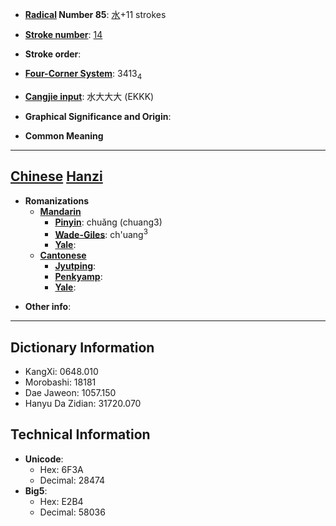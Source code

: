 * '''[[Wiktionary:Chinese radical index| Radical]] Number 85''': [[Wiktionary:Chinese radical index 水|水]]+11 strokes

* '''[[Wiktionary:Chinese total strokes index|Stroke number]]''': [[Wiktionary:Chinese total strokes index 14|14]]

* '''Stroke order''': 

* '''[[Wiktionary:Chinese four corner index|Four-Corner System]]''': 3413<sub>4</sub>

* '''[[Wiktionary:Chinese Cangjie index|Cangjie input]]''': 水大大大 (EKKK)

* '''Graphical Significance and Origin''': 

* '''Common Meaning'''

----

== [[Chinese]] [[Hanzi]] ==

* '''Romanizations'''
** '''[[Mandarin]]'''
*** '''[[Pinyin]]''': chuǎng (chuang3)
*** '''[[Wade-Giles]]''': ch'uang<sup>3</sup>
*** '''[[Yale]]''': 
** '''[[Cantonese]]'''
*** '''[[Jyutping]]''':
*** '''[[Penkyamp]]''': 
*** '''[[Yale]]''': 

* '''Other info''': 

----

== Dictionary Information ==

* KangXi: 0648.010
* Morobashi: 18181
* Dae Jaweon: 1057.150
* Hanyu Da Zidian: 31720.070

== Technical Information ==

* '''Unicode''':
** Hex: 6F3A
** Decimal: 28474
* '''Big5''':
** Hex: E2B4
** Decimal: 58036